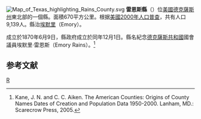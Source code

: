 {{noteTA
|T=zh-hans:雷恩斯县 (得克萨斯州);zh-hk:雷恩斯縣 (德克薩斯州);zh-tw:雷恩斯郡 (德克薩斯州);
}}
[[File:Map_of_Texas_highlighting_Rains_County.svg|right]]
'''雷恩斯縣'''（{{lang-en|Rains County}}）位[[美國|美國]][[德克薩斯州|德克薩斯州]]東北部的一個縣。面積670平方公里。根据[[美國2000年人口普查|美國2000年人口普查]]，共有人口9,139人。縣治[[埃默里_(德克薩斯州)|埃默里]]（Emory）。

成立於1870年6月9日，縣政府成立於同年12月1日。縣名紀念[[德克薩斯共和國|德克薩斯共和國]]國會議員埃默里·雷恩斯（Emory Rains）。<ref>Kane, J. N. and C. C. Aiken. The American Counties: Origins of County Names Dates of Creation and Population Data 1950-2000. Lanham, MD.: Scarecrow Press, 2005.</ref>

== 参考文献 ==
<div class="references-small">
<references />
</div>
{{德克萨斯州}}
[[Category:得克萨斯州行政区划|R]]